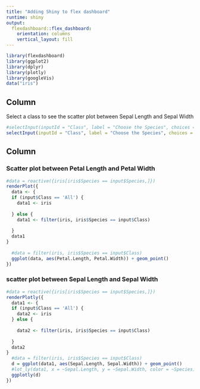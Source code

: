 ---
title: "Adding Shiny to flex dashboard"
runtime: shiny
output: 
  flexdashboard::flex_dashboard:
    orientation: columns
    vertical_layout: fill
---

```{r setup, include=FALSE}
library(flexdashboard)
library(ggplot2)
library(dplyr)
library(plotly)
library(googleVis)
data("iris")
```

Column {.sidebar}
-----------------------------------------------------------------------
Select a class to see the scatter plot between Sepal Length and Sepal Width

```{r}
#selectInput(inputId = "Class", label = "Choose the Species", choices =  as.character(unique(iris$Species)))
selectInput(inputId = "Class", label = "Choose the Species", choices =  c("All", as.character(unique(iris$Species))), selected = "All")

```

Column {data-width=350}
-----------------------------------------------------------------------

### Scatter plot between Petal Length and Petal Width
```{r}
#data = reactive({iris[iris$Species == input$Species,]})
renderPlot({
  data <- {
  if (input$Class == 'All') {
    data1 <- iris
    
  } else {
    data1 <- filter(iris, iris$Species == input$Class)
    
  }
  data1
}
  
  #data = filter(iris, iris$Species == input$Class)
  ggplot(data, aes(Petal.Length, Petal.Width)) + geom_point()
})
```

### scatter plot between Sepal Length and Sepal Width
```{r}
#data = reactive({iris[iris$Species == input$Species,]})
renderPlotly({
  data1 <- {
  if (input$Class == 'All') {
    data2 <- iris
  } else {
    
    data2 <- filter(iris, iris$Species == input$Class)
    
  }
  data2
}
  #data = filter(iris, iris$Species == input$Class)
  d = ggplot(data1, aes(Sepal.Length, Sepal.Width)) + geom_point()
  #lot_ly(data1, x = ~Sepal.Length, y = ~Sepal.Width, color = ~Species)
  ggplotly(d)
})
```


